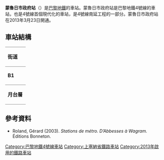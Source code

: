 {{Infobox station
| name                = Mairie de Montrouge
| symbol_location     = paris
| symbol              = m
| symbol2             = 
| type                = [[巴黎地鐵|巴黎地鐵]]車站 
| image               = [[File:Métro_Mairie_de_Montrouge_quai_vers_le_nord.JPG|275px]]
| alt                 = 
| caption             = 
| other_name          = 
| address             = Église Saint-Jacques<br />avenue de la République<br /> rue Louis Rolland<br />place du Général-Leclerc<br />[[蒙魯日|蒙魯日]]
| borough             = [[法蘭西島|法蘭西島]]
| country             = 法國
| iso_region          = FR_scale:2000
| coordinates_display = title
| coordinates_format  = dms
| latd  = 48.81843| latm  = | lats  = | latNS  = 
| longd = 2.31953| longm = | longs = | longEW = 
| coordinates         = 
| owned               = [[RATP|RATP]]
| operator            = [[RATP|RATP]]
| line                = 
| disabled            = 
| zone                = 1
| opened              = {{Start-date|2013-3-23}}
| closed              = <!-- {{End date|YYYY|MM|DD|df=y}} -->
| services            = 
| map_type            = France Paris
}}
'''蒙魯日市政府站'''（{{lang-fr|Mairie de Montrouge}}）是[[巴黎地鐵|巴黎地鐵]]的車站。蒙魯日市政府站是巴黎地鐵4號線的車站，也是4號線首個現代化的車站，是4號線南延工程的一部分。蒙魯日市政府站在2013年3月23日開通。
== 車站結構 ==
{| border=0 cellspacing=0 cellpadding=3
|style="border-bottom:solid 1px gray;border-top:solid 1px gray;" width=50 valign=top|'''街道'''
|-
|style="border-bottom:solid 1px gray;border-top:solid 1px gray;" width=50 valign=top|'''B1'''
|style="border-top:solid 1px gray;border-bottom:solid 1px gray;" width=100 valign=top|月台連接夾層
|-
|style="border-bottom:solid 1px gray;" width=50 rowspan=10 valign=top|'''月台層'''
|style="border-top:solid 1px gray;border-right:solid 2px black;border-left:solid 2px black;border-bottom:solid 2px black;" colspan=2|<center><small>[[側式月台|側式月台]]，右側開門</small></center>
|-
|style="border-bottom:solid 1px gray;" width=100|{{color|#{{PM color|4}}|'''2'''}}號月台
|style="border-bottom:solid 1px gray;" width=390|{{arrow|L}} [[File:Metro-M.svg|16x16px]][[File:Paris_Metro_4.svg|16x16px]]往[[克里尼昂古門站|克里尼昂古門]]<small>（[[奧爾良門站|奧爾良門]]）</small>
|-
|{{color|#{{PM color|4}}|'''1'''}}號月台
|{{arrow|R}} [[File:Metro-M.svg|16x16px]][[File:Paris_Metro_4.svg|16x16px]]往[[巴涅-露西·奧布拉克站|巴涅-露西·奧布拉克]]<small>（[[巴巴拉站|巴巴拉]]）</small>
|-
|style="border-top:solid 2px black;border-right:solid 2px black;border-left:solid 2px black;border-bottom:solid 1px gray;" colspan=2|<center><small>[[側式月台|側式月台]]，右側開門</small></center>
|}
{{commons category|Mairie de Montrouge (Paris Metro)}}

==參考資料==
*Roland, Gérard (2003). ''Stations de métro. D’Abbesses à Wagram.'' Éditions Bonneton.

{{巴黎地鐵4號線}}
{{DEFAULTSORT:Mairie de Montrouge}}
[[Category:巴黎地鐵4號線車站|Category:巴黎地鐵4號線車站]]
[[Category:上塞納省鐵路車站|Category:上塞納省鐵路車站]]
[[Category:2013年啟用的鐵路車站|Category:2013年啟用的鐵路車站]]